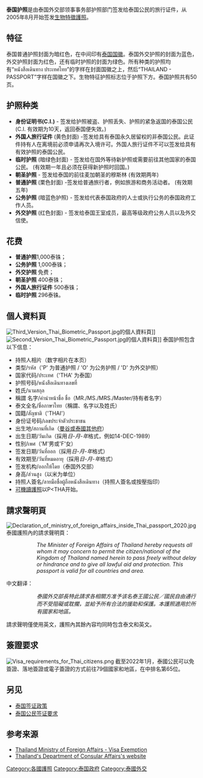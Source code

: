 {{Infobox Identity document
| document_name       = 泰國護照
| image               = Thai Passport version 3 released 2020-2021 cover.png
| image_caption       = 泰國[[生物特徵護照|生物特徵護照]]封面
| date_first_issued   = 1939年（小冊子）<br>1993年（[[可機讀護照|可機讀護照]]）<br>2005年8月（第一代[[生物特徵護照|生物特徵護照]]）<br>2013年2月（第二代[[生物特徵護照|生物特徵護照]]）<br>2020年7月（第三代[[生物特徵護照|生物特徵護照]]）
| using_jurisdiction  = {{THA}}
| valid_jurisdictions = 
| document_type       = [[护照|护照]]
| purpose             = 出入境證件及身份證明
| eligibility         = 泰國公民
| expiration          = 5或10年 
| cost                = 1,000[[泰銖|泰銖]]}}

'''泰国护照'''是由泰国外交部领事事务部护照部门签发给泰国公民的旅行证件，从2005年8月开始签发[[生物特徵護照|生物特徵護照]]。

== 特征 ==
泰国普通护照封面为暗红色，在中间印有[[泰国国徽|泰国国徽]]。泰国外交护照的封面为蓝色， 外交护照封面为红色，还有临时护照的封面为绿色。所有种类的护照均有“หนังสือเดินทาง ประเทศไทย”的字样在封面国徽之上，然后“THAILAND - PASSPORT”字样在国徽之下。生物特征护照标志位于护照下方。泰国护照共有50页。

== 护照种类 ==
* '''身份证明书(C.I.)''' - 签发给护照被盗、护照丢失、护照的紧急返国的泰国公民 (C.I. 有效期为10天，返回泰国便失效。) 
* '''外国人旅行证件''' (黄色封面) -签发给具有泰国永久居留权的非泰国公民。此证件持有人在离境前必须申请再次入境许可。外国人旅行证件不可以签发给具有有效护照的泰国公民。
* '''临时护照''' (暗绿色封面) - 签发给在国外等待新护照或需要前往其他国家的泰国公民。 (有效期一年且必须在获得新护照时回国。)
* '''朝圣护照''' - 签发给泰国的前往麦加朝圣的穆斯林 (有效期两年)
* '''普通护照''' (栗色封面) -签发给普通旅行者，例如旅游和商务活动者。 (有效期五年)
* '''公务护照''' (暗蓝色护照) - 签发给代表泰国政府的人士或执行公务的泰国政府工作人员。 
* '''外交护照''' (红色封面) - 签发给泰国王室成员，最高等级政府公务人员以及外交信使。

== 花费 ==
* '''普通护照 '''1,000泰铢；
* '''公务护照''' 1,000泰铢；
* '''外交护照''' 免费； 
* '''朝圣护照''' 400泰铢；
* '''外国人旅行证件''' 500泰铢；
* '''临时护照''' 296泰铢。

== 個人資料頁 ==
[[File:Third_Version_Thai_Biometric_Passport.jpg|thumb]]的個人資料頁]]
[[File:Second_Version_Thai_Biometric_Passport.jpg|thumb]]的個人資料頁]]
泰国护照包含以下信息：
* 持照人相片（数字相片在本页）
* 类型/รหัส（'P' 为普通护照 / 'O' 为公务护照 / 'D' 为外交护照）
* 国家代码/ประเทศ（'THA' 为泰国）
* 护照号码/หนังสือเดินทางเลขที่
* 姓氏/นามสกุล
* 稱謂 名字/คำนำหน้าชื่อ ชื่อ（MR./MS./MRS./Master/持有者名字）
* 泰文全名/ชื่อภาษาไทย（稱謂、名字以及姓氏）
* 国籍/สัญชาติ（'THAI'）
* 身份证号码/เลขประจำตัวประชาชน
* 出生地/สถานที่เกิด（[[泰國行政區劃|曼谷或泰國其他府]]）
* 出生日期/วันเกิด（採用''日-月-年''格式，例如14-DEC-1989）
* 性别/เพศ（'M'男或'F'女）
* 签发日期/วันที่ออก（採用''日-月-年''格式）
* 有效期至/วันที่หมดอายุ（採用''日-月-年''格式）
* 签发机构/ออกให้โดย（泰国外交部）
* 身高/ส่วนสูง（以米为单位）
* 持照人簽名/ลายมือชื่อผู้ถือหนังสือเดินทาง（持照人簽名或按壓指印）
* [[可機讀護照|可機讀護照]]以P<THA开始。

== 請求聲明頁 ==
[[File:Declaration_of_ministry_of_foreign_affairs_inside_Thai_passport_2020.jpg|thumb]]
泰國護照內的請求聲明頁：
::''The Minister of Foreign Affairs of Thailand hereby requests all whom it may concern to permit the citizen/national of the Kingdom of Thailand named herein to pass freely without delay or hindrance and to give all lawful aid and protection. This passport is valid for all countries and area.''
中文翻译：
:: ''泰國外交部長特此請求各相關方准予该名泰王國公民／國民自由通行而不受阻礙或耽擱，並給予所有合法的援助和保護。本護照適用於所有國家和地區。''
請求聲明僅使用英文，護照內其餘內容均同時包含泰文和英文。

== 簽證要求 ==
{{main|泰国公民签证要求}}
[[File:Visa_requirements_for_Thai_citizens.png|thumbnail]]
截至2022年1月，泰國公民可以免簽證、落地簽證或電子簽證的方式前往79個國家和地區，在{{tsl|en|Henley Passport Index|亨氏签证限制指数}}中排名第65位。

== 另见 ==
* [[泰国签证政策|泰国签证政策]]
* [[泰国公民签证要求|泰国公民签证要求]]

==参考来源==
* [https://web.archive.org/web/20080913152917/http://www.mfa.go.th/web/2482.php?id=2495 Thailand Ministry of Foreign Affairs - Visa Exemption]
* [http://www.consular.go.th Thailand's Department of Consular Affairs's website] {{Wayback|url=http://www.consular.go.th/ |date=20120701120613 }}

{{Passports}}

[[Category:各國護照|Category:各國護照]]
[[Category:泰国政府|Category:泰国政府]]
[[Category:泰國外交|Category:泰國外交]]